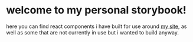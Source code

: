 
<Meta title="→ welcome" />

# welcome to my personal storybook!

here you can find react components i have built for use around [my site](https://clairefreehafer.vercel.app), as well
as some that are not currently in use but i wanted to build anyway.
